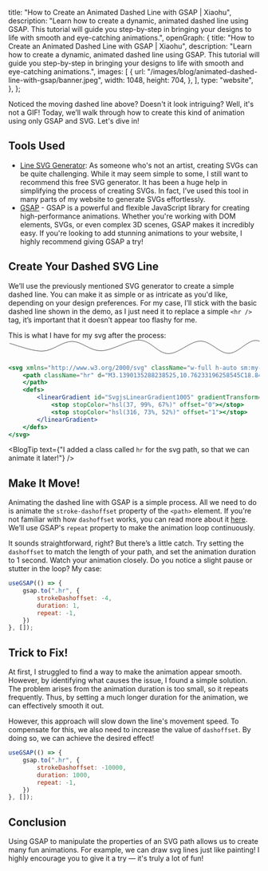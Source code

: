 
  title: "How to Create an Animated Dashed Line with GSAP | Xiaohu",
  description: "Learn how to create a dynamic, animated dashed line using GSAP. This tutorial will guide you step-by-step in bringing your designs to life with smooth and eye-catching animations.",
  openGraph: {
    title: "How to Create an Animated Dashed Line with GSAP | Xiaohu",
    description: "Learn how to create a dynamic, animated dashed line using GSAP. This tutorial will guide you step-by-step in bringing your designs to life with smooth and eye-catching animations.",
    images: [
      {
        url: "/images/blog/animated-dashed-line-with-gsap/banner.jpeg",
        width: 1048,
        height: 704,
      },
    ],
    type: "website",
  },
};

<ExampleOne />

Noticed the moving dashed line above? Doesn't it look intriguing? Well, it's not a GIF! Today, we’ll walk through how to create this kind of animation using only GSAP and SVG. Let's dive in!

## Tools Used
- [Line SVG Generator](https://www.fffuel.co/llline/): As someone who's not an artist, creating SVGs can be quite challenging. While it may seem simple to some, I still want to recommend this free SVG generator. It has been a huge help in simplifying the process of creating SVGs. In fact, I’ve used this tool in many parts of my website to generate SVGs effortlessly.
- [GSAP](https://greensock.com/gsap) - GSAP is a powerful and flexible JavaScript library for creating high-performance animations. Whether you're working with DOM elements, SVGs, or even complex 3D scenes, GSAP makes it incredibly easy. If you're looking to add stunning animations to your website, I highly recommend giving GSAP a try!

## Create Your Dashed SVG Line

We’ll use the previously mentioned SVG generator to create a simple dashed line. You can make it as simple or as intricate as you'd like, depending on your design preferences. For my case, I’ll stick with the basic dashed line shown in the demo, as I just need it to replace a simple `<hr />` tag, it’s important that it doesn’t appear too flashy for me.

This is what I have for my svg after the process:
<svg xmlns="http://www.w3.org/2000/svg" className="w-full h-auto sm:my-6 md:my-8 lg:my-10" viewBox="0 0 700 50">
  <path d="M3.1390135288238525,10.76233196258545C18.843049151897432,14.421524667739869,65.93721735239029,33.20179315090179,95.51569366455078,32.28699493408203C125.09416997671127,31.37219671726227,149.38117317199706,5.533632202148437,177.1300506591797,5.381165981292725C204.8789281463623,5.228699760437012,226.72644790649414,32.0000003027916,258.744384765625,31.390134811401367C290.7623216247558,30.78026932001114,333.75785064697266,0.4215246295928956,365.4708557128906,1.7937219142913818C397.1838607788086,3.165919198989868,416.4753268432617,39.004484436511994,445.2914733886719,39.461883544921875C474.10761993408204,39.919282653331756,506.3139181518555,4.636771450042724,534.9776000976562,4.484304904937744C563.6412820434571,4.331838359832764,587.6771551513672,38.869954240322116,613.9013671875,38.56502151489258C640.1255792236328,38.26008878946304,664.9955194091797,2.8430488872528077,689.2376708984375,2.6905829906463623C713.4798223876953,2.538117094039917,738.5112280273438,37.36323057413101,756.5022583007812,37.66816329956055C774.4932885742187,37.973096024990085,788.5112103271484,10.12556083202362,795.0672607421875,4.484304904937744" fill="none" strokeWidth="2" stroke="url(&quot;#SvgjsLinearGradient1005&quot;)" strokeLinecap="round" strokeDasharray="4 6" strokeOpacity="0.67">
  </path>
  <defs>
    <linearGradient id="SvgjsLinearGradient1005" gradientTransform="rotate(249, 0.5, 0.5)">
      <stop stopColor="hsl(37, 99%, 67%)" offset="0"></stop>
      <stop stopColor="hsl(316, 73%, 52%)" offset="1"></stop>
    </linearGradient>
  </defs>
</svg>
```jsx
<svg xmlns="http://www.w3.org/2000/svg" className="w-full h-auto sm:my-6 md:my-8 lg:my-10" viewBox="0 0 700 50">
    <path className="hr" d="M3.1390135288238525,10.76233196258545C18.843049151897432,14.421524667739869,65.93721735239029,33.20179315090179,95.51569366455078,32.28699493408203C125.09416997671127,31.37219671726227,149.38117317199706,5.533632202148437,177.1300506591797,5.381165981292725C204.8789281463623,5.228699760437012,226.72644790649414,32.0000003027916,258.744384765625,31.390134811401367C290.7623216247558,30.78026932001114,333.75785064697266,0.4215246295928956,365.4708557128906,1.7937219142913818C397.1838607788086,3.165919198989868,416.4753268432617,39.004484436511994,445.2914733886719,39.461883544921875C474.10761993408204,39.919282653331756,506.3139181518555,4.636771450042724,534.9776000976562,4.484304904937744C563.6412820434571,4.331838359832764,587.6771551513672,38.869954240322116,613.9013671875,38.56502151489258C640.1255792236328,38.26008878946304,664.9955194091797,2.8430488872528077,689.2376708984375,2.6905829906463623C713.4798223876953,2.538117094039917,738.5112280273438,37.36323057413101,756.5022583007812,37.66816329956055C774.4932885742187,37.973096024990085,788.5112103271484,10.12556083202362,795.0672607421875,4.484304904937744" fill="none" strokeWidth="2" stroke="url(&quot;#SvgjsLinearGradient1005&quot;)" strokeLinecap="round" strokeDasharray="4 6" strokeOpacity="0.67">
    </path>
    <defs>
        <linearGradient id="SvgjsLinearGradient1005" gradientTransform="rotate(249, 0.5, 0.5)">
            <stop stopColor="hsl(37, 99%, 67%)" offset="0"></stop>
            <stop stopColor="hsl(316, 73%, 52%)" offset="1"></stop>
        </linearGradient>
    </defs>
</svg>
```
<BlogTip text={"I added a class called `hr` for the svg path, so that we can animate it later!"} />

## Make It Move!

Animating the dashed line with GSAP is a simple process. All we need to do is animate the `stroke-dashoffset` property of the `<path>` element. If you're not familiar with how `dashoffset` works, you can read more about it [here](https://developer.mozilla.org/en-US/docs/Web/SVG/Attribute/stroke-dashoffset). We’ll use GSAP's `repeat` property to make the animation loop continuously.

It sounds straightforward, right? But there’s a little catch. Try setting the `dashoffset` to match the length of your path, and set the animation duration to 1 second. Watch your animation closely. Do you notice a slight pause or stutter in the loop? My case:

<ExampleOne offset={-4} duration={1}/>

```jsx
useGSAP(() => {
    gsap.to(".hr", {
        strokeDashoffset: -4,
        duration: 1,
        repeat: -1,
    })
}, []);
```

## Trick to Fix!

At first, I struggled to find a way to make the animation appear smooth. However, by identifying what causes the issue, I found a simple solution. The problem arises from the animation duration is too small, so it repeats frequently. Thus, by setting a much longer duration for the animation, we can effectively smooth it out.

However, this approach will slow down the line's movement speed. To compensate for this, we also need to increase the value of `dashoffset`. By doing so, we can achieve the desired effect!

<ExampleOne />

```jsx
useGSAP(() => {
    gsap.to(".hr", {
        strokeDashoffset: -10000,
        duration: 1000,
        repeat: -1,
    })
}, []);
```

## Conclusion

Using GSAP to manipulate the properties of an SVG path allows us to create many fun animations. For example, we can draw svg lines just like painting! I highly encourage you to give it a try — it's truly a lot of fun!